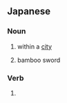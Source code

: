 ==Japanese==

===Noun===
{{ja-noun}}
# {{ja-def|市内}} within a [[city]]
# {{ja-def|竹刀}} bamboo sword

===Verb===
{{ja-verb form}}
# {{conjugation of|する||negative|lang=ja}}